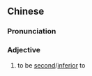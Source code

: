 {{also|亚于}}
==Chinese==
{{zh-forms|s=亚于}}

===Pronunciation===
{{zh-pron
|m=yàyú
|c=aa3 jyu1
|cat=a
}}

===Adjective===
{{zh-adj}}

# to be [[second]]/[[inferior]] to